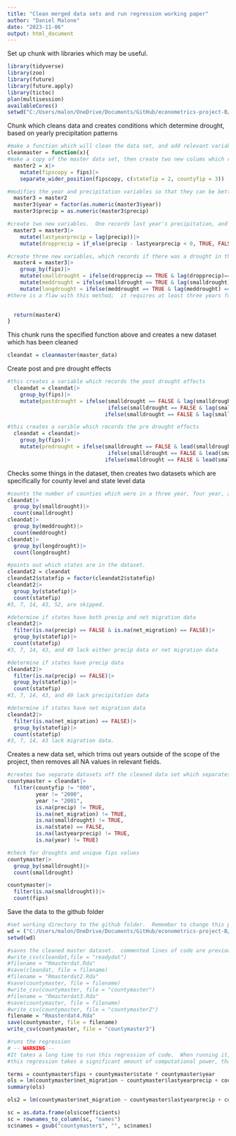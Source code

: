 ```yaml
---
title: "Clean merged data sets and run regression working paper"
author: "Daniel Malone"
date: "2023-11-06"
output: html_document
---
```



Set up chunk with libraries which may be useful.
```r
library(tidyverse)
library(zoo)
library(future)
library(future.apply)
library(tictoc)
plan(multisession)
availableCores()
setwd("C:/Users/malon/OneDrive/Documents/GitHub/econometrics-project-B/Econometrics Project/Data")
```

Chunk which cleans data and creates conditions which determine drought, based on yearly precipitation patterns
```r
#make a function which will clean the data set, and add relevant variables
cleanmaster = function(x){
#make a copy of the master data set, then create two new colums which record the state fip code and county fip code separately
  master2 = x|>
    mutate(fipscopy = fips)|>
    separate_wider_position(fipscopy, c(statefip = 2, countyfip = 3))

#modifies the year and precipitation variables so that they can be better used for regression analysis
  master3 = master2
  master3$year = factor(as.numeric(master3$year))
  master3$precip = as.numeric(master3$precip)

#create two new variables.  One records last year's precipitation, and the other records whether there was a year to year drop in precipitation
  master3 = master3|>
    mutate(lastyearprecip = lag(precip))|>
    mutate(dropprecip = if_else(precip - lastyearprecip < 0, TRUE, FALSE))

#create three new variables, which records if there was a drought in that county that year.  This is recorded as three year droughts, four year droughts, and five year droughts.
  master4 = master3|>
    group_by(fips)|>
    mutate(smalldrought = ifelse(dropprecip == TRUE & lag(dropprecip)== TRUE & lag(dropprecip, n = 2)==TRUE,TRUE,FALSE))|>
    mutate(meddrought = ifelse(smalldrought == TRUE & lag(smalldrought) == TRUE,TRUE,FALSE))|>
    mutate(longdrought = ifelse(meddrought == TRUE & lag(meddrought) == TRUE,TRUE,FALSE))
#there is a flaw with this method;  it requires at least three years for the data to register a drought, even though a drought may have been occurring during this time period.  It may be useful to pull precipitation data from 4 years prior to the start date, or to simply move the goalposts, and make sure the regression only runs for time periods without false negative errors.
  

  return(master4)
}
```
This chunk runs the specified function above and creates a new dataset which has been cleaned
```r
cleandat = cleanmaster(master_data)
```

Create post and pre drought effects
```r
#this creates a variable which records the post drought effects
  cleandat = cleandat|>
    group_by(fips)|>
    mutate(postdrought = ifelse(smalldrought == FALSE & lag(smalldrought) == TRUE, 1,
                                ifelse(smalldrought == FALSE & lag(smalldrought, n = 2) == TRUE, 2,
                               ifelse(smalldrought == FALSE & lag(smalldrought, n = 3) == TRUE, 3, 0))))

#this creates a varible which records the pre drought effects
  cleandat = cleandat|>
    group_by(fips)|>
    mutate(predrought = ifelse(smalldrought == FALSE & lead(smalldrought, n = 1) == TRUE, 1,
                                ifelse(smalldrought == FALSE & lead(smalldrought, n = 2) == TRUE, 2,
                               ifelse(smalldrought == FALSE & lead(smalldrought, n = 3) == TRUE, 3, 0))))
```

Checks some things in the dataset, then creates two datasets which are specifically for county level and state level data
```r
#counts the number of counties which were in a three year, four year, and five year drought
cleandat|>
  group_by(smalldrought)|>
  count(smalldrought)
cleandat|>
  group_by(meddrought)|>
  count(meddrought)
cleandat|>
  group_by(longdrought)|>
  count(longdrought)

#points out which states are in the dataset.
cleandat2 = cleandat
cleandat2$statefip = factor(cleandat2$statefip)
cleandat2|>
  group_by(statefip)|>
  count(statefip)
#3, 7, 14, 43, 52, are skipped.

#determine if states have both precip and net migration data
cleandat2|>
  filter(is.na(precip) == FALSE & is.na(net_migration) == FALSE)|>
  group_by(statefip)|>
  count(statefip)
#3, 7, 14, 43, and 49 lack either precip data or net migration data

#determine if states have precip data
cleandat2|>
  filter(is.na(precip) == FALSE)|>
  group_by(statefip)|>
  count(statefip)
#3, 7, 14, 43, and 49 lack precipitation data

#determine if states have net migration data
cleandat2|>
  filter(is.na(net_migration) == FALSE)|>
  group_by(statefip)|>
  count(statefip)
#3, 7, 14, 43 lack migration data.
```

Creates a new data set, which trims out years outside of the scope of the project, then removes all NA values in relevant fields.
```r
#creates two separate datasets off the cleaned data set which separates fips codes that refer to state data and county data.
countymaster = cleandat|>
  filter(countyfip != "000",
         year != "2000",
         year != "2001",
         is.na(precip) != TRUE,
         is.na(net_migration) != TRUE,
         is.na(smalldrought) != TRUE,
         is.na(state) == FALSE,
         is.na(lastyearprecip) != TRUE,
         is.na(year) != TRUE)

#check for droughts and unique fips values
countymaster|>
  group_by(smalldrought)|>
  count(smalldrought)

countymaster|>
  filter(is.na(smalldrought))|>
  count(fips)
```

Save the data to the github folder
```r
#set working directory to the github folder.  Remember to change this path to your computer!
wd = ("C:/Users/malon/OneDrive/Documents/GitHub/econometrics-project-B/Econometrics Project/Data")
setwd(wd)

#saves the cleaned master dataset.  commented lines of code are previous versions of the dataset
#write_csv(cleandat,file = "readydat")
#filename = "Rmasterdat.Rda"
#save(cleandat, file = filename)
#filename = "Rmasterdat2.Rda"
#save(countymaster, file = filename)
#write_csv(countymaster, file = "countymaster")
#filename = "Rmasterdat3.Rda"
#save(countymaster, file = filename)
#write_csv(countymaster, file = "countymaster2")
filename = "Rmasterdat4.Rda"
save(countymaster, file = filename)
write_csv(countymaster, file = "countymaster3")
```


```r
#runs the regression
# -- WARNING -- 
#It takes a long time to run this regression of code.  When running it, be patient, and let your computer run.  It may also be wise to add code which allows R to run all available cores at some point, if we want to run this line of code for testing purposes.
#this regression takes a significant amount of computational power, that R might not be the optimal use here.  Maybe running the exported readymasterdat file on Stata would work better?

terms = countymaster$fips + countymaster$state * countymaster$year
ols = lm(countymaster$net_migration ~ countymaster$lastyearprecip + countymaster$smalldrought + countymaster$lastyearprecip * countymaster$smalldrought + countymaster$fips + countymaster$state * countymaster$year)
summary(ols)

ols2 = lm(countymaster$net_migration ~ countymaster$lastyearprecip + countymaster$fips + countymaster$year)

sc = as.data.frame(ols$coefficients)
sc = rownames_to_column(sc, "names")
sc$names = gsub("countymaster$", "", sc$names)

```
